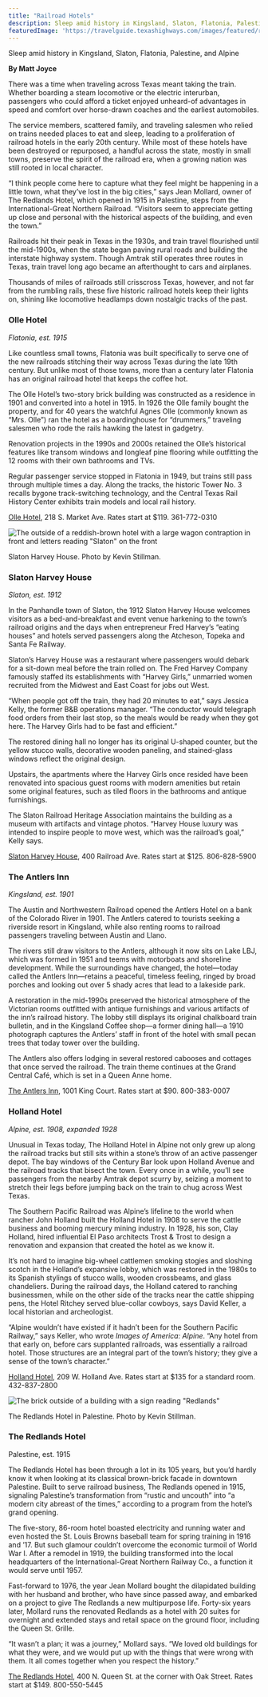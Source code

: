 ```yaml
---
title: "Railroad Hotels"
description: Sleep amid history in Kingsland, Slaton, Flatonia, Palestine, and Alpine
featuredImage: 'https://travelguide.texashighways.com/images/featured/railroad-hotels.jpg'
---
```


<PageDescription>

Sleep amid history in Kingsland, Slaton, Flatonia, Palestine, and Alpine

</PageDescription>

**By Matt Joyce**

<Row>
<Column colSm={6} colMd={4} colLg={8}>

There was a time when traveling across Texas meant taking the train. Whether boarding a steam locomotive or the electric interurban, passengers who could afford a ticket enjoyed unheard-of advantages in speed and comfort over horse-drawn coaches and the earliest automobiles.

The service members, scattered family, and traveling salesmen who relied on trains needed places to eat and sleep, leading to a proliferation of railroad hotels in the early 20th century. While most of these hotels have been destroyed or repurposed, a handful across the state, mostly in small towns, preserve the spirit of the railroad era, when a growing nation was still rooted in local character.

“I think people come here to capture what they feel might be happening in a little town, what they’ve lost in the big cities,” says Jean Mollard, owner of The Redlands Hotel, which opened in 1915 in Palestine, steps from the International-Great Northern Railroad. “Visitors seem to appreciate getting up close and personal with the historical aspects of the building, and even the town.”

Railroads hit their peak in Texas in the 1930s, and train travel flourished until the mid-1900s, when the state began paving rural roads and building the interstate highway system. Though Amtrak still operates three routes in Texas, train travel long ago became an afterthought to cars and airplanes.

Thousands of miles of railroads still crisscross Texas, however, and not far from the rumbling rails, these five historic railroad hotels keep their lights on, shining like locomotive headlamps down nostalgic tracks of the past.

</Column>
</Row>

<Row>
<Column colSm={6} colMd={4} colLg={8}>

### Olle Hotel

*Flatonia, est. 1915*

Like countless small towns, Flatonia was built specifically to serve one of the new railroads stitching their way across Texas during the late 19th century. But unlike most of those towns, more than a century later Flatonia has an original railroad hotel that keeps the coffee hot.

The Olle Hotel’s two-story brick building was constructed as a residence in 1901 and converted into a hotel in 1915. In 1926 the Olle family bought the property, and for 40 years the watchful Agnes Olle (commonly known as “Mrs. Olle”) ran the hotel as a boardinghouse for “drummers,” traveling salesmen who rode the rails hawking the latest in gadgetry.

Renovation projects in the 1990s and 2000s retained the Olle’s historical features like transom windows and longleaf pine flooring while outfitting the 12 rooms with their own bathrooms and TVs. 

Regular passenger service stopped in Flatonia in 1949, but trains still pass through multiple times a day. Along the tracks, the historic Tower No. 3 recalls bygone track-switching technology, and the Central Texas Rail History Center exhibits train models and local rail history.

[Olle Hotel](https://ollehotel.com), 218 S. Market Ave. 
Rates start at $119.
361-772-0310

![The outside of a reddish-brown hotel with a large wagon contraption in front and letters reading "Slaton" on the front](images/railroad-hotel-slaton-harvey.jpg)
<Caption>Slaton Harvey House. Photo by Kevin Stillman.</Caption>

### Slaton Harvey House

*Slaton, est. 1912*

In the Panhandle town of Slaton, the 1912 Slaton Harvey House welcomes visitors as a bed-and-breakfast and event venue harkening to the town’s railroad origins and the days when entrepreneur Fred Harvey’s “eating houses” and hotels served passengers along the Atcheson, Topeka and Santa Fe Railway.

Slaton’s Harvey House was a restaurant where passengers would debark for a sit-down meal before the train rolled on. The Fred Harvey Company famously staffed its establishments with “Harvey Girls,” unmarried women recruited from the Midwest and East Coast for jobs out West.

“When people got off the train, they had 20 minutes to eat,” says Jessica Kelly, the former B&B operations manager. “The conductor would telegraph food orders from their last stop, so the meals would be ready when they got here. The Harvey Girls had to be fast and efficient.”

The restored dining hall no longer has its original U-shaped counter, but the yellow stucco walls, decorative wooden paneling, and stained-glass windows reflect the original design. 

Upstairs, the apartments where the Harvey Girls once resided have been renovated into spacious guest rooms with modern amenities but retain some original features, such as tiled floors in the bathrooms and antique furnishings.

The Slaton Railroad Heritage Association maintains the building as a museum with artifacts and vintage photos. “Harvey House luxury was intended to inspire people to move west, which was the railroad’s goal,” Kelly says.

[Slaton Harvey House](https://slatonharveyhouse.com), 400 Railroad Ave. 
Rates start at $125.
806-828-5900

</Column>

<Column colSm={6} colMd={4} colLg={4}>

</Column>

</Row>

<Row>
<Column colSm={12} colMd={4} colLg={8}>

### The Antlers Inn

*Kingsland, est. 1901*

The Austin and Northwestern Railroad opened the Antlers Hotel on a bank of the Colorado River in 1901. The Antlers catered to tourists seeking a riverside resort in Kingsland, while also renting rooms to railroad passengers traveling between Austin and Llano.

The rivers still draw visitors to the Antlers, although it now sits on Lake LBJ, which was formed in 1951 and teems with motorboats and shoreline development. While the surroundings have changed, the hotel—today called the Antlers Inn—retains a peaceful, timeless feeling, ringed by broad porches and looking out over 5 shady acres that lead to a lakeside park.

A restoration in the mid-1990s preserved the historical atmosphere of the Victorian rooms outfitted with antique furnishings and various artifacts of the inn’s railroad history. The lobby still displays its original chalkboard train bulletin, and in the Kingsland Coffee shop—a former dining hall—a 1910 photograph captures the Antlers’ staff in front of the hotel with small pecan trees that today tower over the building.

The Antlers also offers lodging in several restored cabooses and cottages that once served the railroad. The train theme continues at the Grand Central Café, which is set in a Queen Anne home.  

[The Antlers Inn](https://theantlers.com), 1001 King Court. 
Rates start at $90.
800-383-0007

### Holland Hotel

*Alpine, est. 1908, expanded 1928*

Unusual in Texas today, The Holland Hotel in Alpine not only grew up along the railroad tracks but still sits within a stone’s throw of an active passenger depot. The bay windows of the Century Bar look upon Holland Avenue and the railroad tracks that bisect the town. Every once in a while, you’ll see passengers from the nearby Amtrak depot scurry by, seizing a moment to stretch their legs before jumping back on the train to chug across West Texas.

The Southern Pacific Railroad was Alpine’s lifeline to the world when rancher John Holland built the Holland Hotel in 1908 to serve the cattle business and booming mercury mining industry. In 1928, his son, Clay Holland, hired influential El Paso architects Trost & Trost to design a renovation and expansion that created the hotel as we know it.

It’s not hard to imagine big-wheel cattlemen smoking stogies and sloshing scotch in the Holland’s expansive lobby, which was restored in the 1980s to its Spanish stylings of stucco walls, wooden crossbeams, and glass chandeliers. During the railroad days, the Holland catered to ranching businessmen, while on the other side of the tracks near the cattle shipping pens, the Hotel Ritchey served blue-collar cowboys, says David Keller, a local historian and archeologist. 

“Alpine wouldn’t have existed if it hadn’t been for the Southern Pacific Railway,” says Keller, who wrote _Images of America: Alpine_. “Any hotel from that early on, before cars supplanted railroads, was essentially a railroad hotel. Those structures are an integral part of the town’s history; they give a sense of the town’s character.”

[Holland Hotel](https://thehollandhoteltexas.com), 209 W. Holland Ave. 
Rates start at $135 for a standard room.
432-837-2800

![The brick outside of a building with a sign reading "Redlands"](images/redlands-hotel-palestine.jpg)
<Caption>The Redlands Hotel in Palestine. Photo by Kevin Stillman.</Caption>

### The Redlands Hotel

Palestine, est. 1915

The Redlands Hotel has been through a lot in its 105 years, but you’d hardly know it when looking at its classical brown-brick facade in downtown Palestine. Built to serve railroad business, The Redlands opened in 1915, signaling Palestine’s transformation from “rustic and uncouth” into “a modern city abreast of the times,” according to a program from the hotel’s grand opening.

The five-story, 86-room hotel boasted electricity and running water and even hosted the St. Louis Browns baseball team for spring training in 1916 and ’17. But such glamour couldn’t overcome the economic turmoil of World War I. After a remodel in 1919, the building transformed into the local headquarters of the International-Great Northern Railway Co., a function it would serve until 1957.

Fast-forward to 1976, the year Jean Mollard bought the dilapidated building with her husband and brother, who have since passed away, and embarked on a project to give The Redlands a new multipurpose life. Forty-six years later, Mollard runs the renovated Redlands as a hotel with 20 suites for overnight and extended stays and retail space on the ground floor, including the Queen St. Grille.

“It wasn’t a plan; it was a journey,” Mollard says. “We loved old buildings for what they were, and we would put up with the things that were wrong with them. It all comes together when you respect the history.”

[The Redlands Hotel](https://theredlandshotel.com), 400 N. Queen St. at the corner with Oak Street. Rates start at $149.
800-550-5445

</Column>

<Column colSm={6} colMd={4} colLg={4}>

</Column>

</Row>

<Row>

<Column colSm={3} colMd={3} colLg={5}>

</Column>

</Row>